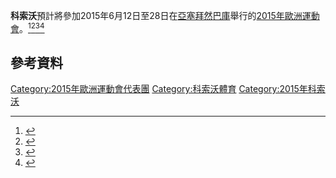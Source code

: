 {{Infobox country at games
| games        = 2015年歐洲運動會
| NOC          = KOS
| NOCname      = [[科索沃奧林匹克委員會|科索沃奧林匹克委員會]]
| competitors  = 19
| sports       = 9
| flagbearer   = 
| officials    = 
| location     = [[亞塞拜然|亞塞拜然]][[巴庫|巴庫]]
| start_date   = 2015年6月12日
| end_date     = 28日
| gold         = 
| silver       = 
| bronze       = 
| rank         = 
| app0         = auto
| website      = {{URL|www.noc-kosovo.org}}
}}

'''科索沃'''預計將參加2015年6月12日至28日在[[亞塞拜然|亞塞拜然]][[巴庫|巴庫]]舉行的[[2015年歐洲運動會|2015年歐洲運動會]]。<ref>{{cite news|title=Kosovo gets full Olympic recognition, can send team to Rio de Janeiro|url=http://globalnews.ca/news/1717052/kosovo-gets-full-olympic-recognition-can-send-team-to-rio-de-janeiro/|accessdate=9 December 2014|publisher=Global News|date=9 December 2014|archive-date=2015-03-24|archive-url=https://web.archive.org/web/20150324032103/http://globalnews.ca/news/1717052/kosovo-gets-full-olympic-recognition-can-send-team-to-rio-de-janeiro/|dead-url=no}}</ref><ref>{{cite news|title=Olympics-Kosovo set for Rio Games after gaining IOC membership|url=http://www.dailymail.co.uk/wires/reuters/article-2866766/Olympics-Kosovo-set-Rio-Games-gaining-IOC-membership.html|accessdate=9 December 2014|publisher=Daily Mail|date=9 December 2014|archive-date=2014-12-14|archive-url=https://web.archive.org/web/20141214034543/http://www.dailymail.co.uk/wires/reuters/article-2866766/Olympics-Kosovo-set-Rio-Games-gaining-IOC-membership.html|dead-url=no}}</ref><ref>{{cite news|title=Olympic Games - Kosovo earns Olympic recognition, Serbia furious|url=https://uk.eurosport.yahoo.com/news/olympic-games-kosovo-set-rio-games-gaining-ioc-140353470--spt.html|accessdate=16 December 2014|publisher=Eurosport|date=9 December 2014|deadurl=yes|archiveurl=https://web.archive.org/web/20150630231233/https://uk.eurosport.yahoo.com/news/olympic-games-kosovo-set-rio-games-gaining-ioc-140353470--spt.html|archivedate=2015年6月30日}}</ref><ref>{{cite news|title=IOC OFFICIALLY WELCOME NOC OF KOSOVO TO THE OLMPIC FAMILY|url=http://www.eurolympic.org/index.php/en/news/2873-ioc-officially-welcome-noc-of-kosovo-to-the-olmpic-family|accessdate=16 December 2014|publisher=The European Olympics Committees|date=9 December 2014|deadurl=yes|archiveurl=https://web.archive.org/web/20141216043237/http://www.eurolympic.org/index.php/en/news/2873-ioc-officially-welcome-noc-of-kosovo-to-the-olmpic-family|archivedate=2014年12月16日}}</ref>

==參考資料==
{{Reflist}}

{{Nations at the 2015 European Games}}
{{DEFAULTSORT:Kosovo At The 2015 European Games}}
[[Category:2015年歐洲運動會代表團|Category:2015年歐洲運動會代表團]]
[[Category:科索沃體育|Category:科索沃體育]]
[[Category:2015年科索沃|Category:2015年科索沃]]